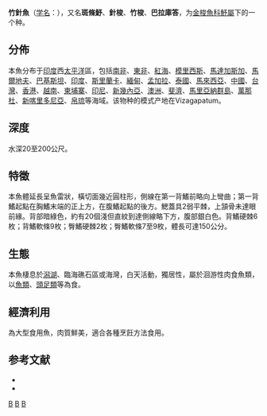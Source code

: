 {{Speciesbox
| taxon = Sphyraena jello
| image = Pickhandle barracuda.jpg
| binomial_authority = Cuvier, 1829
| synonyms = 
|}}

'''竹針魚'''（[[学名|学名]]：{{lang|la|'''''Sphyraena jello'''''}}），又名'''斑條魣'''、'''針梭'''、'''竹梭'''、'''巴拉庫答'''，为[[金梭魚科|金梭魚科]][[魣屬|魣屬]]下的一个种。

==分佈==
本魚分布于[[印度|印度]]西[[太平洋|太平洋]]區，包括[[南非|南非]]、[[東非|東非]]、[[紅海|紅海]]、[[模里西斯|模里西斯]]、[[馬達加斯加|馬達加斯加]]、[[馬爾地夫|馬爾地夫]]、[[巴基斯坦|巴基斯坦]]、[[印度|印度]]、[[斯里蘭卡|斯里蘭卡]]、[[緬甸|緬甸]]、[[孟加拉|孟加拉]]、[[泰國|泰國]]、[[馬來西亞|馬來西亞]]、[[中國|中國]]、[[台灣|台灣]]、[[香港|香港]]、[[越南|越南]]、[[柬埔寨|柬埔寨]]、[[印尼|印尼]]、[[新幾內亞|新幾內亞]]、[[澳洲|澳洲]]、[[斐濟|斐濟]]、[[馬里亞納群島|馬里亞納群島]]、[[萬那杜|萬那杜]]、[[新喀里多尼亞|新喀里多尼亞]]、[[帛琉|帛琉]]等海域。该物种的模式产地在Vizagapatum。

==深度==
水深20至200公尺。

==特徵==
本魚體延長呈魚雷狀，橫切面幾近圓柱形，側線在第一背鰭前略向上彎曲；第一背鰭起點在胸鰭末端的正上方，在腹鰭起點的後方。鰓蓋具2弱平棘，上頷骨未達眼前緣。背部暗綠色，約有20個淺但直紋到達側線略下方，腹部銀白色。背鰭硬棘6枚；背鰭軟條9枚；臀鰭硬棘2枚；臀鰭軟條7至9枚，體長可達150公分。

==生態==
本魚棲息於[[潟湖|潟湖]]、臨海礁石區或海灣，白天活動，獨居性，屬於洄游性肉食魚類，以[[魚類|魚類]]、[[頭足類|頭足類]]等為食。

==經濟利用==
為大型食用魚，肉質鮮美，適合各種烹飪方法食用。

== 参考文献 ==
{{reflist}}
*{{FishBase_species|genus=Sphyraena|species=jello|year=2011|month=12}}
* {{TaiBNET| zh=竹針魚 | id=382649 | binomial=Sphyraena jello | authority=Cuvier, 1829 | var= | accessdate=2013-01-24}}

{{Taxonbar|from=Q2090926}}
[[Category:食用鱼|B]]
[[Category:魣屬|B]]
[[Category:1829年描述的魚類|B]]